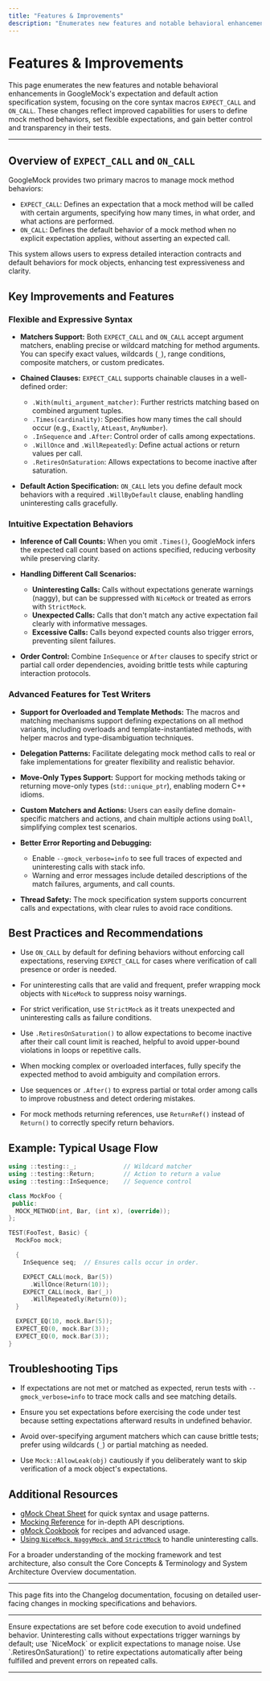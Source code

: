 ```yaml
---
title: "Features & Improvements"
description: "Enumerates new features and notable behavioral enhancements, mapped to their primary header or source files. Highlights in which areas users can expect improved capabilities or better ergonomics."
---
```


# Features & Improvements

This page enumerates the new features and notable behavioral enhancements in GoogleMock's expectation and default action specification system, focusing on the core syntax macros `EXPECT_CALL` and `ON_CALL`. These changes reflect improved capabilities for users to define mock method behaviors, set flexible expectations, and gain better control and transparency in their tests.

---

## Overview of `EXPECT_CALL` and `ON_CALL`

GoogleMock provides two primary macros to manage mock method behaviors:

- `EXPECT_CALL`: Defines an expectation that a mock method will be called with certain arguments, specifying how many times, in what order, and what actions are performed.
- `ON_CALL`: Defines the default behavior of a mock method when no explicit expectation applies, without asserting an expected call.

This system allows users to express detailed interaction contracts and default behaviors for mock objects, enhancing test expressiveness and clarity.


## Key Improvements and Features

### Flexible and Expressive Syntax

- **Matchers Support:** Both `EXPECT_CALL` and `ON_CALL` accept argument matchers, enabling precise or wildcard matching for method arguments. You can specify exact values, wildcards (`_`), range conditions, composite matchers, or custom predicates.

- **Chained Clauses:** `EXPECT_CALL` supports chainable clauses in a well-defined order:
  - `.With(multi_argument_matcher)`: Further restricts matching based on combined argument tuples.
  - `.Times(cardinality)`: Specifies how many times the call should occur (e.g., `Exactly`, `AtLeast`, `AnyNumber`).
  - `.InSequence` and `.After`: Control order of calls among expectations.
  - `.WillOnce` and `.WillRepeatedly`: Define actual actions or return values per call.
  - `.RetiresOnSaturation`: Allows expectations to become inactive after saturation.

- **Default Action Specification:** `ON_CALL` lets you define default mock behaviors with a required `.WillByDefault` clause, enabling handling uninteresting calls gracefully.


### Intuitive Expectation Behaviors

- **Inference of Call Counts:** When you omit `.Times()`, GoogleMock infers the expected call count based on actions specified, reducing verbosity while preserving clarity.

- **Handling Different Call Scenarios:**
  - **Uninteresting Calls:** Calls without expectations generate warnings (naggy), but can be suppressed with `NiceMock` or treated as errors with `StrictMock`.
  - **Unexpected Calls:** Calls that don't match any active expectation fail clearly with informative messages.
  - **Excessive Calls:** Calls beyond expected counts also trigger errors, preventing silent failures.

- **Order Control:** Combine `InSequence` or `After` clauses to specify strict or partial call order dependencies, avoiding brittle tests while capturing interaction protocols.


### Advanced Features for Test Writers

- **Support for Overloaded and Template Methods:** The macros and matching mechanisms support defining expectations on all method variants, including overloads and template-instantiated methods, with helper macros and type-disambiguation techniques.

- **Delegation Patterns:** Facilitate delegating mock method calls to real or fake implementations for greater flexibility and realistic behavior.

- **Move-Only Types Support:** Support for mocking methods taking or returning move-only types (`std::unique_ptr`), enabling modern C++ idioms.

- **Custom Matchers and Actions:** Users can easily define domain-specific matchers and actions, and chain multiple actions using `DoAll`, simplifying complex test scenarios.

- **Better Error Reporting and Debugging:**
  - Enable `--gmock_verbose=info` to see full traces of expected and uninteresting calls with stack info.
  - Warning and error messages include detailed descriptions of the match failures, arguments, and call counts.

- **Thread Safety:** The mock specification system supports concurrent calls and expectations, with clear rules to avoid race conditions.


## Best Practices and Recommendations

- Use `ON_CALL` by default for defining behaviors without enforcing call expectations, reserving `EXPECT_CALL` for cases where verification of call presence or order is needed.

- For uninteresting calls that are valid and frequent, prefer wrapping mock objects with `NiceMock` to suppress noisy warnings.

- For strict verification, use `StrictMock` as it treats unexpected and uninteresting calls as failure conditions.

- Use `.RetiresOnSaturation()` to allow expectations to become inactive after their call count limit is reached, helpful to avoid upper-bound violations in loops or repetitive calls.

- When mocking complex or overloaded interfaces, fully specify the expected method to avoid ambiguity and compilation errors.

- Use sequences or `.After()` to express partial or total order among calls to improve robustness and detect ordering mistakes.

- For mock methods returning references, use `ReturnRef()` instead of `Return()` to correctly specify return behaviors.


## Example: Typical Usage Flow

```cpp
using ::testing::_;             // Wildcard matcher
using ::testing::Return;        // Action to return a value
using ::testing::InSequence;    // Sequence control

class MockFoo {
 public:
  MOCK_METHOD(int, Bar, (int x), (override));
};

TEST(FooTest, Basic) {
  MockFoo mock;

  {
    InSequence seq;  // Ensures calls occur in order.

    EXPECT_CALL(mock, Bar(5))
      .WillOnce(Return(10));
    EXPECT_CALL(mock, Bar(_))
      .WillRepeatedly(Return(0));
  }

  EXPECT_EQ(10, mock.Bar(5));
  EXPECT_EQ(0, mock.Bar(3));
  EXPECT_EQ(0, mock.Bar(3));
}
```


## Troubleshooting Tips

- If expectations are not met or matched as expected, rerun tests with `--gmock_verbose=info` to trace mock calls and see matching details.

- Ensure you set expectations before exercising the code under test because setting expectations afterward results in undefined behavior.

- Avoid over-specifying argument matchers which can cause brittle tests; prefer using wildcards (`_`) or partial matching as needed.

- Use `Mock::AllowLeak(obj)` cautiously if you deliberately want to skip verification of a mock object's expectations.


## Additional Resources

- [gMock Cheat Sheet](https://github.com/google/googletest/blob/main/docs/gmock_cheat_sheet.md) for quick syntax and usage patterns.
- [Mocking Reference](https://github.com/google/googletest/blob/main/docs/reference/mocking.md) for in-depth API descriptions.
- [gMock Cookbook](https://github.com/google/googletest/blob/main/docs/gmock_cook_book.md) for recipes and advanced usage.
- [Using `NiceMock`, `NaggyMock`, and `StrictMock`](https://github.com/google/googletest/blob/main/docs/reference/mocking.md#nice-strict-naggy) to handle uninteresting calls.

For a broader understanding of the mocking framework and test architecture, also consult the Core Concepts & Terminology and System Architecture Overview documentation.


---

This page fits into the Changelog documentation, focusing on detailed user-facing changes in mocking specifications and behaviors.

---

<Check>
Ensure expectations are set before code execution to avoid undefined behavior.
</Check>

<Note>
Uninteresting calls without expectations trigger warnings by default; use `NiceMock` or explicit expectations to manage noise.
</Note>

<Tip>
Use `.RetiresOnSaturation()` to retire expectations automatically after being fulfilled and prevent errors on repeated calls.
</Tip>

---
